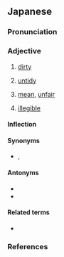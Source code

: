==Japanese==
{{ja-kanjitab|きたな|sort=きたない|yomi=kun}}

===Pronunciation===
{{ja-pron|きたない|acc=3|dev=1|acc_ref=DJR, NHK}}
{{ja-ojad}}

===Adjective===
{{ja-adj|infl=i|きたない}}

# [[dirty]]
#: {{ja-usex|'''汚い'''シャツ|'''きたない''' シャツ|a '''dirty''' shirt}}
# [[untidy]]
#: {{ja-usex|[[部屋]]が'''汚い'''|へや が '''きたない'''|room is '''untidy'''}}
# [[mean]], [[unfair]]
#: {{ja-usex|'''汚い'''手%段|'''きたない''' しゅ%だん|'''underhanded/dirty''' methods}}
# [[illegible]]
#: {{ja-usex|'''汚い'''字|'''きたない''' じ|'''illegible''' handwriting}}

====Inflection====
{{ja-i|きたな}}

====Synonyms====
* {{sense|mean}} {{ja-r|卑しい|いやし.い}}, {{ja-r|醜い|みにくい}}

====Antonyms====
* {{ja-r|清い|きよい}}
* {{ja-r|奇%麗|き%れい}}

====Related terms====
* {{ja-r|汚れる|よごれる}}

===References===
<references />